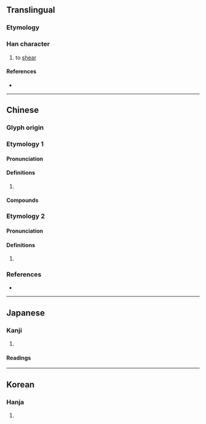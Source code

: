 {{character info/new}}
==Translingual==

===Etymology===
{{Han_compound|手|t1=hand|alt1=扌|前}}

===Han character===
{{Han char|rn=64|rad=手|as=09|sn=12|four=58021|canj=QTBN|ids=⿰扌前}}

# to [[shear]]

====References====
* {{Han ref|kx=0440.260|dkj=12319|dj=0791.230|hdz=31923.130|uh=63C3|ud=25539|bh=D959|bd=55641}}

----

==Chinese==
{{attn|ltc}}{{attn|och|Middle+Old Chinese needs to be distributed}}

===Glyph origin===
{{Han etym}}

===Etymology 1===
{{zh-forms}}

====Pronunciation====
{{zh-pron
|m=jiǎn
|c=zin2
|mc=
|oc=
|cat=
}}

====Definitions====
{{zh-hanzi}}

# {{rfdef|zh}}

====Compounds====
{{zh-der|揃平}}

===Etymology 2===
{{zh-forms}}

====Pronunciation====
{{zh-pron
|m=jiān
|c=zin1
|mc=
|oc=
|cat=
}}

====Definitions====
{{zh-hanzi}}

# {{rfdef|zh}}

===References===
* {{R:yue:mfccd}}

----

==Japanese==

===Kanji===
{{ja-kanji|grade=|rs=手09}}

# {{defn|lang=ja|sort=手09}}

====Readings====
{{ja-readings
|goon=せん
|kanon=せん
|kun=き-る, そろ-い<そろ-ひ, そろ-う<そろ-ふ, そろ-える<そろ-へる
}}

----

==Korean==

===Hanja===
{{ko-hanja|hangeul=전|eumhun=|rv=jeon|mr=chŏn|y=cen}}

# {{defn|lang=ko|sort=手09}}